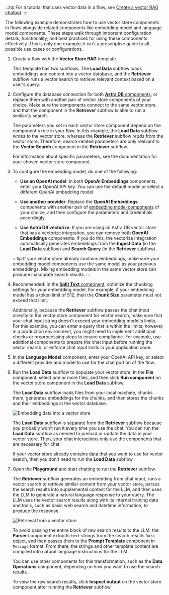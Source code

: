 
:::tip
For a tutorial that uses vector data in a flow, see [Create a vector RAG chatbot](/chat-with-rag).
:::

The following example demonstrates how to use vector store components in flows alongside related components like embedding model and language model components.
These steps walk through important configuration details, functionality, and best practices for using these components effectively.
This is only one example; it isn't a prescriptive guide to all possible use cases or configurations.

1. Create a flow with the **Vector Store RAG** template.

    This template has two subflows.
    The **Load Data** subflow loads embeddings and content into a vector database, and the **Retriever** subflow runs a vector search to retrieve relevant context based on a user's query.

2. Configure the database connection for both [**Astra DB** components](/bundles-datastax#astra-db), or replace them with another pair of vector store components of your choice.
Make sure the components connect to the same vector store, and that the component in the **Retriever** subflow is able to run a similarity search.

    The parameters you set in each vector store component depend on the component's role in your flow.
    In this example, the **Load Data** subflow _writes_ to the vector store, whereas the **Retriever** subflow _reads_ from the vector store.
    Therefore, search-related parameters are only relevant to the **Vector Search** component in the **Retriever** subflow.

    For information about specific parameters, see the documentation for your chosen vector store component.

3. To configure the embedding model, do one of the following:

    * **Use an OpenAI model**: In both **OpenAI Embeddings** components, enter your OpenAI API key.
    You can use the default model or select a different OpenAI embedding model.

    * **Use another provider**: Replace the **OpenAI Embeddings** components with another pair of [embedding model components](/components-embedding-models) of your choice, and then configure the parameters and credentials accordingly.

    * **Use Astra DB vectorize**: If you are using an Astra DB vector store that has a vectorize integration, you can remove both **OpenAI Embeddings** components.
    If you do this, the vectorize integration automatically generates embeddings from the **Ingest Data** (in the **Load Data** subflow) and **Search Query** (in the **Retriever** subflow).


    :::tip
    If your vector store already contains embeddings, make sure your embedding model components use the same model as your previous embeddings.
    Mixing embedding models in the same vector store can produce inaccurate search results.
    :::

4. Recommended: In the [**Split Text** component](/components-processing#split-text), optimize the chunking settings for your embedding model.
For example, if your embedding model has a token limit of 512, then the **Chunk Size** parameter must not exceed that limit.

    Additionally, because the **Retriever** subflow passes the chat input directly to the vector store component for vector search, make sure that your chat input string doesn't exceed your embedding model's limits.
    For this example, you can enter a query that is within the limits; however, in a production environment, you might need to implement additional checks or preprocessing steps to ensure compliance.
    For example, use additional components to prepare the chat input before running the vector search, or enforce chat input limits in your application code.

5. In the **Language Model** component, enter your OpenAI API key, or select a different provider and model to use for the chat portion of the flow.

6. Run the **Load Data** subflow to populate your vector store.
In the **File** component, select one or more files, and then click <Icon name="Play" aria-hidden="True" /> **Run component** on the vector store component in the **Load Data** subflow.

    The **Load Data** subflow loads files from your local machine, chunks them, generates embeddings for the chunks, and then stores the chunks and their embeddings in the vector database.

    ![Embedding data into a vector store](/img/vector-store-document-ingestion.png)

    The **Load Data** subflow is separate from the **Retriever** subflow because you probably won't run it every time you use the chat.
    You can run the **Load Data** subflow as needed to preload or update the data in your vector store.
    Then, your chat interactions only use the components that are necessary for chat.

    If your vector store already contains data that you want to use for vector search, then you don't need to run the **Load Data** subflow.

7. Open the **Playground** and start chatting to run the **Retriever** subflow.

    The **Retriever** subflow generates an embedding from chat input, runs a vector search to retrieve similar content from your vector store, parses the search results into supplemental context for the LLM, and then uses the LLM to generate a natural language response to your query.
    The LLM uses the vector search results along with its internal training data and tools, such as basic web search and datetime information, to produce the response.

    ![Retrieval from a vector store](/img/vector-store-retrieval.png)

    To avoid passing the entire block of raw search results to the LLM, the **Parser** component extracts `text` strings from the search results `Data` object, and then passes them to the **Prompt Template** component in `Message` format.
    From there, the strings and other template content are compiled into natural language instructions for the LLM.

    You can use other components for this transformation, such as the **Data Operations** component, depending on how you want to use the search results.

    To view the raw search results, click <Icon name="TextSearch" aria-hidden="True" /> **Inspect output** on the vector store component after running the **Retriever** subflow.